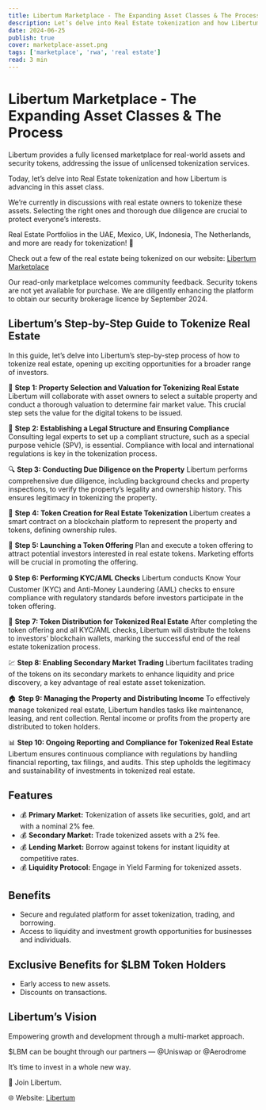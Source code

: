 ```yaml
---
title: Libertum Marketplace - The Expanding Asset Classes & The Process
description: Let’s delve into Real Estate tokenization and how Libertum is advancing in this asset class.
date: 2024-06-25
publish: true
cover: marketplace-asset.png
tags: ['marketplace', 'rwa', 'real estate']
read: 3 min
---
```


# Libertum Marketplace - The Expanding Asset Classes & The Process

Libertum provides a fully licensed marketplace for real-world assets and security tokens, addressing the issue of unlicensed tokenization services.

Today, let’s delve into Real Estate tokenization and how Libertum is advancing in this asset class.

We’re currently in discussions with real estate owners to tokenize these assets. Selecting the right ones and thorough due diligence are crucial to protect everyone’s interests.

Real Estate Portfolios in the UAE, Mexico, UK, Indonesia, The Netherlands, and more are ready for tokenization! 🚀

Check out a few of the real estate being tokenized on our website: [Libertum Marketplace](https://www.marketplace.libertum.io/)

Our read-only marketplace welcomes community feedback. Security tokens are not yet available for purchase. We are diligently enhancing the platform to obtain our security brokerage licence by September 2024.

## Libertum’s Step-by-Step Guide to Tokenize Real Estate

In this guide, let’s delve into Libertum’s step-by-step process of how to tokenize real estate, opening up exciting opportunities for a broader range of investors.

🏢 **Step 1: Property Selection and Valuation for Tokenizing Real Estate**
Libertum will collaborate with asset owners to select a suitable property and conduct a thorough valuation to determine fair market value. This crucial step sets the value for the digital tokens to be issued.

📜 **Step 2: Establishing a Legal Structure and Ensuring Compliance**
Consulting legal experts to set up a compliant structure, such as a special purpose vehicle (SPV), is essential. Compliance with local and international regulations is key in the tokenization process.

🔍 **Step 3: Conducting Due Diligence on the Property**
Libertum performs comprehensive due diligence, including background checks and property inspections, to verify the property’s legality and ownership history. This ensures legitimacy in tokenizing the property.

💼 **Step 4: Token Creation for Real Estate Tokenization**
Libertum creates a smart contract on a blockchain platform to represent the property and tokens, defining ownership rules.

🚀 **Step 5: Launching a Token Offering**
Plan and execute a token offering to attract potential investors interested in real estate tokens. Marketing efforts will be crucial in promoting the offering.

🔒 **Step 6: Performing KYC/AML Checks**
Libertum conducts Know Your Customer (KYC) and Anti-Money Laundering (AML) checks to ensure compliance with regulatory standards before investors participate in the token offering.

🏢 **Step 7: Token Distribution for Tokenized Real Estate**
After completing the token offering and all KYC/AML checks, Libertum will distribute the tokens to investors’ blockchain wallets, marking the successful end of the real estate tokenization process.

💹 **Step 8: Enabling Secondary Market Trading**
Libertum facilitates trading of the tokens on its secondary markets to enhance liquidity and price discovery, a key advantage of real estate asset tokenization.

🏠 **Step 9: Managing the Property and Distributing Income**
To effectively manage tokenized real estate, Libertum handles tasks like maintenance, leasing, and rent collection. Rental income or profits from the property are distributed to token holders.

📊 **Step 10: Ongoing Reporting and Compliance for Tokenized Real Estate**
Libertum ensures continuous compliance with regulations by handling financial reporting, tax filings, and audits. This step upholds the legitimacy and sustainability of investments in tokenized real estate.

## Features

- 💰 **Primary Market:** Tokenization of assets like securities, gold, and art with a nominal 2% fee.
- 💰 **Secondary Market:** Trade tokenized assets with a 2% fee.
- 💰 **Lending Market:** Borrow against tokens for instant liquidity at competitive rates.
- 💰 **Liquidity Protocol:** Engage in Yield Farming for tokenized assets.

## Benefits

- Secure and regulated platform for asset tokenization, trading, and borrowing.
- Access to liquidity and investment growth opportunities for businesses and individuals.

## Exclusive Benefits for $LBM Token Holders

- Early access to new assets.
- Discounts on transactions.

## Libertum’s Vision
Empowering growth and development through a multi-market approach.

$LBM can be bought through our partners — @Uniswap or @Aerodrome

It’s time to invest in a whole new way.

🤝 Join Libertum.

🌐 Website: [Libertum](https://www.libertum.io/)


